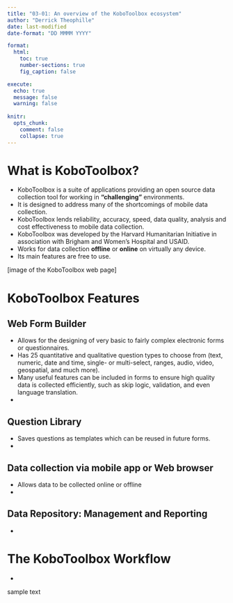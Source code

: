 ```yaml
---
title: "03-01: An overview of the KoboToolbox ecosystem"
author: "Derrick Theophille"
date: last-modified
date-format: "DD MMMM YYYY"

format: 
  html:
    toc: true
    number-sections: true
    fig_caption: false

execute: 
  echo: true
  message: false
  warning: false
  
knitr: 
  opts_chunk: 
    comment: false
    collapse: true
---
```


# What is KoboToolbox?

- KoboToolbox is a suite of applications providing an open source data collection tool for working in **"challenging"** environments. 
- It is designed to address many of the shortcomings of mobile data collection. 
- KoboToolbox lends reliability, accuracy, speed, data quality, analysis and cost effectiveness to mobile data collection.
- KoboToolbox was developed by the Harvard Humanitarian Initiative in association with Brigham and Women’s Hospital and USAID.
- Works for data collection **offline** or **online** on virtually any device.
- Its main features are free to use.

[image of the KoboToolbox web page]

# KoboToolbox Features

## Web Form Builder

- Allows for the designing of very basic to fairly complex electronic forms or questionnaires. 
- Has 25 quantitative and qualitative question types to choose from (text, numeric, date and time, single- or multi-select, ranges, audio, video, geospatial, and much more).
- Many useful features can be included in forms to ensure high quality data is collected efficiently, such as skip logic, validation, and even language translation.
- 

## Question Library

- Saves questions as templates which can be reused in future forms.
- 

## Data collection via mobile app or Web browser

- Allows data to be collected online or offline
- 

## Data Repository: Management and Reporting

- 



# The KoboToolbox Workflow

- 



::: {.callout-important}
sample text
:::
